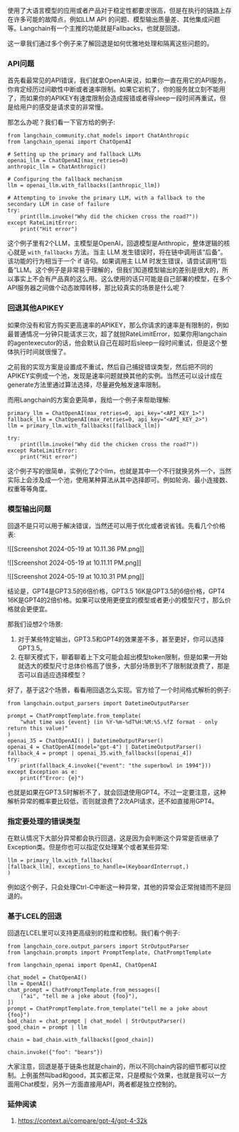 使用了大语言模型的应用或者产品对于稳定性都要求很高，但是在执行的链路上存在许多可能的故障点，例如LLM API 的问题、模型输出质量差、其他集成问题等。Langchain有一个主推的功能就是Fallbacks，也就是回退。

这一章我们通过多个例子来了解回退是如何优雅地处理和隔离这些问题的。

### API问题

首先看最常见的API错误，我们就拿OpenAI来说，如果你一直在用它的API服务，你肯定经历过间歇性中断或者速率限制。如果它宕机了，你的服务就立刻不能用了，而如果你的APIKEY有速度限制会造成报错或者得sleep一段时间再重试，但是给用户的感受是请求变的非常慢。

 那怎么办呢？我们看一下官方给的例子:

```
from langchain_community.chat_models import ChatAnthropic
from langchain_openai import ChatOpenAI

# Setting up the primary and fallback LLMs
openai_llm = ChatOpenAI(max_retries=0)
anthropic_llm = ChatAnthropic()

# Configuring the fallback mechanism
llm = openai_llm.with_fallbacks([anthropic_llm])

# Attempting to invoke the primary LLM, with a fallback to the secondary LLM in case of failure
try:
    print(llm.invoke("Why did the chicken cross the road?"))
except RateLimitError:
    print("Hit error")
```

这个例子里有2个LLM，主模型是OpenAI，回退模型是Anthropic，整体逻辑的核心就是 `with_fallbacks` 方法。当主 LLM 发生错误时，将在链中调用该“后备”。该功能的行为相当于一个 if 语句。如果调用主 LLM 时发生错误，请尝试调用“后备”LLM。这个例子是非常易于理解的，但我们知道模型输出的差别是很大的，所以事实上不会有产品真的这么用。这么使用的话只可能是自己部署的模型，在多个API服务器之间做个动态故障转移，那比较真实的场景是什么呢？
### 回退其他APIKEY

如果你没有和官方购买更高速率的APIKEY，那么你请求的速率是有限制的，例如最普通情况一分钟只能请求三次，超了就抛RateLimitError，如果你用langchain的agentexecutor的话，他会默认自己在超时后sleep一段时间重试，但是这个整体执行时间就很慢了。

之前我的实现方案是设置成不重试，然后自己捕捉错误类型，然后把不同的APIKEY实例成一个池，发现是速率问题就换其他的实例。当然还可以设计成在generate方法里通过算法选择，尽量避免触发速率限制。

而用Langchain的方案会更简单，我给一个例子来帮助理解:

```
primary_llm = ChatOpenAI(max_retries=0, api_key="<API_KEY_1>")
fallback_llm = ChatOpenAI(max_retries=0, api_key="<API_KEY_2>")
llm = primary_llm.with_fallbacks([fallback_llm])

try:
    print(llm.invoke("Why did the chicken cross the road?"))
except RateLimitError:
    print("Hit error")
```

这个例子写的很简单，实例化了2个llm，也就是其中一个不行就换另外一个，当然实际上会涉及成一个池，使用某种算法从其中选择即可。例如轮询、最小连接数、权重等等角度。

### 模型输出问题

回退不是只可以用于解决错误，当然还可以用于优化或者说省钱。先看几个价格表:

![[Screenshot 2024-05-19 at 10.11.36 PM.png]]

![[Screenshot 2024-05-19 at 10.11.11 PM.png]]

![[Screenshot 2024-05-19 at 10.10.31 PM.png]]

结论是，GPT4是GPT3.5的6倍价格，GPT3.5 16K是GPT3.5的6倍价格，GPT4 16K是GPT4的2倍价格。如果可以使用更便宜的模型或者更小的模型尺寸，那么价格就会更便宜。

那我们设想2个场景:

1. 对于某些特定输出，GPT3.5和GPT4的效果差不多，甚至更好，你可以选择GPT3.5。
2. 在聊天模式下，聊着聊着上下文可能会超出模型token限制，但是如果一开始就选大的模型尺寸总体价格高了很多，大部分场景到不了限制就浪费了，那是否可以自适应选择模型？

好了，基于这2个场景，看看用回退怎么实现。官方给了一个时间格式解析的例子:

```
from langchain.output_parsers import DatetimeOutputParser

prompt = ChatPromptTemplate.from_template(
    "what time was {event} (in %Y-%m-%dT%H:%M:%S.%fZ format - only return this value)"
)
openai_35 = ChatOpenAI() | DatetimeOutputParser()
openai_4 = ChatOpenAI(model="gpt-4") | DatetimeOutputParser()
fallback_4 = prompt | openai_35.with_fallbacks([openai_4])
try:
    print(fallback_4.invoke({"event": "the superbowl in 1994"}))
except Exception as e:
    print(f"Error: {e}")
```

也就是如果在GPT3.5时解析不了，就会回退使用GPT4。不过一定要注意，这种解析异常的概率要比较低，否则就浪费了2次API请求，还不如直接用GPT4。
### 指定要处理的错误类型

在默认情况下大部分异常都会执行回退，这是因为会判断这个异常是否继承了Exception类。但是你也可以指定仅处理某个或者某些异常:

```
llm = primary_llm.with_fallbacks(
[fallback_llm], exceptions_to_handle=(KeyboardInterrupt,)
)
```

例如这个例子，只会处理Ctrl-C中断这一种异常，其他的异常会正常抛错而不是回退的。

### 基于LCEL的回退

回退在LCEL里可以支持更高级别的粒度和控制。我们看个例子:

```
from langchain_core.output_parsers import StrOutputParser
from langchain.prompts import PromptTemplate, ChatPromptTemplate

from langchain_openai import OpenAI, ChatOpenAI

chat_model = ChatOpenAI()
llm = OpenAI()
chat_prompt = ChatPromptTemplate.from_messages([
    ("ai", "tell me a joke about {foo}"),
])
prompt = ChatPromptTemplate.from_template("tell me a joke about {foo}")
bad_chain = chat_prompt | chat_model | StrOutputParser()
good_chain = prompt | llm

chain = bad_chain.with_fallbacks([good_chain])

chain.invoke({"foo": "bears"})
```

大家注意，回退是基于链条也就是chain的，所以不同chain内容的细节都可以控制。上例虽然叫bad和good，其实都正常，只是模拟个效果，也就是我可以一方面用Chat模型，另外一方面直接用API，两者都是独立控制的。

### 延伸阅读

1. https://context.ai/compare/gpt-4/gpt-4-32k
